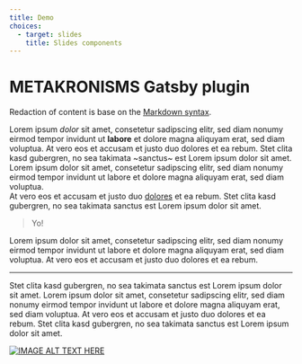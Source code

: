 ```yaml
---
title: Demo
choices:
  - target: slides
    title: Slides components
---
```


# METAKRONISMS Gatsby plugin

Redaction of content is base on the [Markdown syntax](https://github.com/adam-p/markdown-here/wiki/Markdown-Cheatsheet).

Lorem ipsum _dolor_ sit amet, consetetur sadipscing elitr, sed diam nonumy eirmod tempor invidunt ut __labore__ et dolore magna aliquyam erat, sed diam voluptua. At vero eos et accusam et justo duo dolores et ea rebum. Stet clita kasd gubergren, no sea takimata ~sanctus~ est Lorem ipsum dolor sit amet. Lorem ipsum dolor sit amet, consetetur sadipscing elitr, sed diam nonumy eirmod tempor invidunt ut labore et dolore magna aliquyam erat, sed diam voluptua.  
At vero eos et accusam et justo duo [dolores](https://dolores.ispum) et ea rebum. Stet clita kasd gubergren, no sea takimata sanctus est Lorem ipsum dolor sit amet.

> Yo!

Lorem ipsum dolor sit amet, consetetur sadipscing elitr, sed diam nonumy eirmod tempor invidunt ut labore et dolore magna aliquyam erat, sed diam voluptua. At vero eos et accusam et justo duo dolores et ea rebum.

---

Stet clita kasd gubergren, no sea takimata sanctus est Lorem ipsum dolor sit amet. Lorem ipsum dolor sit amet, consetetur sadipscing elitr, sed diam nonumy eirmod tempor invidunt ut labore et dolore magna aliquyam erat, sed diam voluptua. At vero eos et accusam et justo duo dolores et ea rebum. Stet clita kasd gubergren, no sea takimata sanctus est Lorem ipsum dolor sit amet.

[![IMAGE ALT TEXT HERE](http://img.youtube.com/vi/n8wd2k8iUJ8/0.jpg)](http://www.youtube.com/watch?v=n8wd2k8iUJ8)
